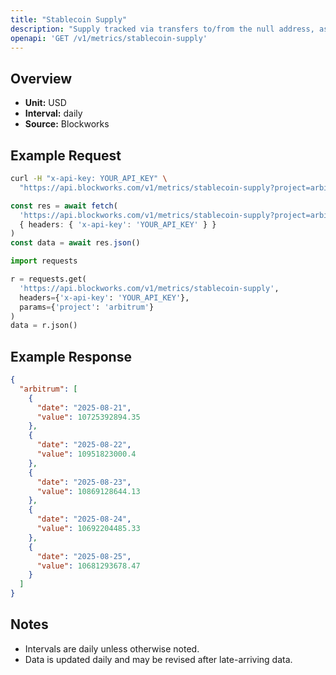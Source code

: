 ```yaml
---
title: "Stablecoin Supply"
description: "Supply tracked via transfers to/from the null address, as well as distinct issuance and redemption events for supported stablecoins. Circulating supply remove supply held in bridges, token treasuries, and known mint/burn addresses."
openapi: 'GET /v1/metrics/stablecoin-supply'
---
```


## Overview

- **Unit:** USD
- **Interval:** daily
- **Source:** Blockworks

## Example Request

<CodeGroup>

```bash cURL
curl -H "x-api-key: YOUR_API_KEY" \
  "https://api.blockworks.com/v1/metrics/stablecoin-supply?project=arbitrum"
```

```typescript TypeScript
const res = await fetch(
  'https://api.blockworks.com/v1/metrics/stablecoin-supply?project=arbitrum',
  { headers: { 'x-api-key': 'YOUR_API_KEY' } }
)
const data = await res.json()
```

```python Python
import requests

r = requests.get(
  'https://api.blockworks.com/v1/metrics/stablecoin-supply',
  headers={'x-api-key': 'YOUR_API_KEY'},
  params={'project': 'arbitrum'}
)
data = r.json()
```

</CodeGroup>

## Example Response

```json
{
  "arbitrum": [
    {
      "date": "2025-08-21",
      "value": 10725392894.35
    },
    {
      "date": "2025-08-22",
      "value": 10951823000.4
    },
    {
      "date": "2025-08-23",
      "value": 10869128644.13
    },
    {
      "date": "2025-08-24",
      "value": 10692204485.33
    },
    {
      "date": "2025-08-25",
      "value": 10681293678.47
    }
  ]
}
```

## Notes
- Intervals are daily unless otherwise noted.
- Data is updated daily and may be revised after late-arriving data.
